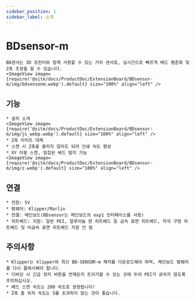 ```yaml
---
sidebar_position: 1
sidebar_label: 소개
---
```




# BDsensor-m

    BD센서는 3D 프린터와 함께 사용할 수 있는 거리 센서로, 실시간으로 빠르게 베드 평준화 및 Z축 조정을 할 수 있습니다.
    <ImageView image={require('@site/docs/ProductDoc/ExtensionBoard/BDsensor-m/img/bdsensonm.webp').default} size="100%" align="left" />

## 기능
    * 설치 소개
    <ImageView image={require('@site/docs/ProductDoc/ExtensionBoard/BDsensor-m/img/js_webp.webp').default} size="100%" align="left" />
    * Z축 리미트 대체
    * 스캔 시 Z축을 올리지 않아도 되어 인쇄 속도 향상
    * XY 이동 스캔, 밀집된 베드 탐지 가능
    <ImageView image={require('@site/docs/ProductDoc/ExtensionBoard/BDsensor-m/img/z.webp').default} size="100%" align="left" />

## 연결

    * 전원: 5V
    * 펌웨어: Klipper/Marlin
    * 연결: 메인보드(BDsensor는 메인보드의 exp1 인터페이스를 사용)
    * 히트베드: 지원: 일반 PEI, 알루미늄 판 히트베드 등 금속 표면 히트베드, 자석 구멍 히트베드 및 비금속 표면 히트베드 지원 안 됨


## 주의사항

    * Klipper는 klipper와 최신 BD-SENSOR-m 패치를 다운로드해야 하며, 메인보드 펌웨어를 다시 플래시해야 합니다.
    * 디버깅 시 긴급 정지 버튼을 언제든지 트리거할 수 있는 곳에 두어 PEI가 긁히지 않도록 주의하십시오.
    * 베드 스캔 속도는 200 속도로 권장됩니다!
    * Z축 홈 위치 속도는 5를 초과하지 않는 것이 좋습니다.

